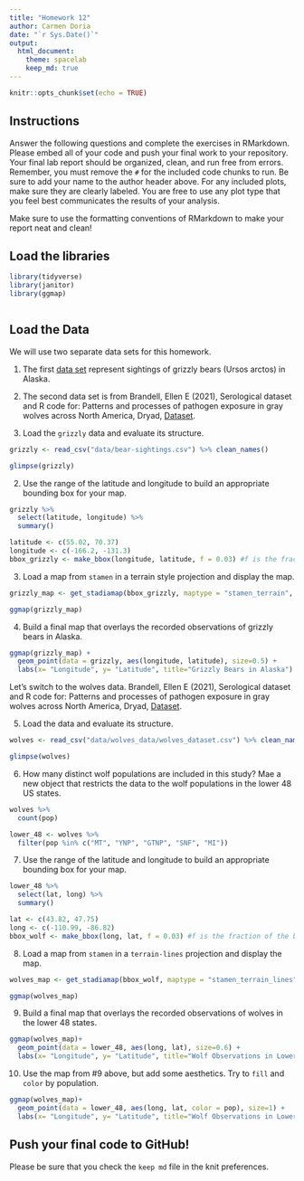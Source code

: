 ```yaml
---
title: "Homework 12"
author: Carmen Doria
date: "`r Sys.Date()`"
output:
  html_document: 
    theme: spacelab
    keep_md: true
---
```


```r
knitr::opts_chunk$set(echo = TRUE)
```

## Instructions
Answer the following questions and complete the exercises in RMarkdown. Please embed all of your code and push your final work to your repository. Your final lab report should be organized, clean, and run free from errors. Remember, you must remove the `#` for the included code chunks to run. Be sure to add your name to the author header above. For any included plots, make sure they are clearly labeled. You are free to use any plot type that you feel best communicates the results of your analysis.  

Make sure to use the formatting conventions of RMarkdown to make your report neat and clean!  

## Load the libraries  
```r
library(tidyverse)
library(janitor)
library(ggmap)
``` 

```r

```

## Load the Data
We will use two separate data sets for this homework.  

1. The first [data set](https://rcweb.dartmouth.edu/~f002d69/workshops/index_rspatial.html) represent sightings of grizzly bears (Ursos arctos) in Alaska.  

2. The second data set is from Brandell, Ellen E (2021), Serological dataset and R code for: Patterns and processes of pathogen exposure in gray wolves across North America, Dryad, [Dataset](https://doi.org/10.5061/dryad.5hqbzkh51).  

1. Load the `grizzly` data and evaluate its structure.
```r
grizzly <- read_csv("data/bear-sightings.csv") %>% clean_names()
```
```r
glimpse(grizzly)
```

2. Use the range of the latitude and longitude to build an appropriate bounding box for your map. 
```r
grizzly %>% 
  select(latitude, longitude) %>% 
  summary()
```
```r
latitude <- c(55.02, 70.37)
longitude <- c(-166.2, -131.3)
bbox_grizzly <- make_bbox(longitude, latitude, f = 0.03) #f is the fraction of the bounding box to add to the range, longitude first, lat second. .03 start, this number is very sensitive
```

3. Load a map from `stamen` in a terrain style projection and display the map.  
```r
grizzly_map <- get_stadiamap(bbox_grizzly, maptype = "stamen_terrain", zoom=4) #zoom is also very sensitive

```
```r
ggmap(grizzly_map)
```

4. Build a final map that overlays the recorded observations of grizzly bears in Alaska.
```r
ggmap(grizzly_map) + 
  geom_point(data = grizzly, aes(longitude, latitude), size=0.5) +
  labs(x= "Longitude", y= "Latitude", title="Grizzly Bears in Alaska")
```

Let's switch to the wolves data. Brandell, Ellen E (2021), Serological dataset and R code for: Patterns and processes of pathogen exposure in gray wolves across North America, Dryad, [Dataset](https://doi.org/10.5061/dryad.5hqbzkh51).  

5. Load the data and evaluate its structure. 
```r
wolves <- read_csv("data/wolves_data/wolves_dataset.csv") %>% clean_names()
```

```r
glimpse(wolves)
```

6. How many distinct wolf populations are included in this study? Mae a new object that restricts the data to the wolf populations in the lower 48 US states. 
```r
wolves %>% 
  count(pop)
```
```r
lower_48 <- wolves %>% 
  filter(pop %in% c("MT", "YNP", "GTNP", "SNF", "MI"))
```

7. Use the range of the latitude and longitude to build an appropriate bounding box for your map. 
```r
lower_48 %>% 
  select(lat, long) %>% 
  summary()
```
```r
lat <- c(43.82, 47.75)
long <- c(-110.99, -86.82)
bbox_wolf <- make_bbox(long, lat, f = 0.03) #f is the fraction of the bounding box to add to the range, longitude first, lat second. .03 start, this number is very sensitive
```

8.  Load a map from `stamen` in a `terrain-lines` projection and display the map.  
```r
wolves_map <- get_stadiamap(bbox_wolf, maptype = "stamen_terrain_lines", zoom=7) #zoom is also very sensitive
```

```r
ggmap(wolves_map)
```

9. Build a final map that overlays the recorded observations of wolves in the lower 48 states.
```r
ggmap(wolves_map)+ 
  geom_point(data = lower_48, aes(long, lat), size=0.6) +
  labs(x= "Longitude", y= "Latitude", title="Wolf Observations in Lower 48 States")
```

10. Use the map from #9 above, but add some aesthetics. Try to `fill` and `color` by population.
```r
ggmap(wolves_map)+ 
  geom_point(data = lower_48, aes(long, lat, color = pop), size=1) +
  labs(x= "Longitude", y= "Latitude", title="Wolf Observations in Lower 48 States")
```

## Push your final code to GitHub!
Please be sure that you check the `keep md` file in the knit preferences. 